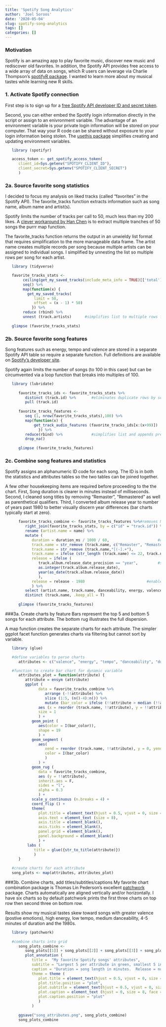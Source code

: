 ```yaml
---
title: 'Spotify Song Analytics'
author: 'Joel Soroos'
date: '2020-05-04'
slug: spotify-song-analytics
tags: []
categories: []
---
```



### Motivation
Spotify is an amazing app to play favorite music, discover new music and rediscover old favorites.  In addition, the Spotify API provides free access to a wide array of data on songs, which R users can leverage via Charlie Thompson's [spotifyR package](https://www.rdocumentation.org/packages/spotifyr/versions/2.1.1).  I wanted to learn more about my musical tastes while learning new R skills.

### 1. Activate Spotify connection
First step is to sign up for a [free Spotify API developer ID and secret token](https://developer.spotify.com/).

Second, you can either embed the Spotify login information directly in the script or assign to an enivronment variable.  The advantage of an environment variable is your private login information will be stored on your computer.  That way your R code can be shared without exposure to your login information being stolen.  The [usethis package](https://community.rstudio.com/t/how-to-set-a-variable-in-renviron/5029/4) simplifies creating and updating environment variables. 
```r

   library (spotifyr)

   access_token <- get_spotify_access_token(
      client_id=Sys.getenv("SPOTIFY_CLIENT_ID"),
      client_secret=Sys.getenv("SPOTIFY_CLIENT_SECRET")
      )
```


### 2a. Source favorite song statistics
I decided to focus my analysis on liked tracks (called "favorites" in the Spotify API).  The favorite_tracks function extracts information such as song name, album name and artist(s).

Spotify limits the number of tracks per call to 50, much less than my 200 likes.  A [clever workaround by Han Chen](https://rpubs.com/womeimingzi11/how_my_spotify_looks_like) is to extract multiple tranches of 50 songs the purrr map function.  

The favorite_tracks function returns the output in an unwieldy list format that requires simplification to the more manageable data frame.  The artist name creates multiple records per song because multiple artists can be assigned to individual songs.  I simplified by unnesting the list so multiple rows per song for each artist. 
```r

   library (tidyverse)

   favorite_tracks_stats <-
        ceiling(get_my_saved_tracks(include_meta_info = TRUE)[['total']] / 50) %>%
        seq() %>%
        map(function(x) {           
          get_my_saved_tracks(
             limit = 50,
             offset = (x - 1) * 50)
            }) %>% 
        reduce (rbind) %>%
        unnest (track.artists)      #simplifies list to multiple rows for tracks with two artists
   
   glimpse (favorite_tracks_stats)
```


### 2b.  Source favorite song features
Song features such as energy, tempo and valence are stored in a separate Spotify API table so require a separate function.  Full definitions are available on [Spotify's developer site](https://github.com/rfordatascience/tidytuesday/blob/master/data/2020/2020-01-21/readme.md).

Spotify again limits the number of songs (to 100 in this case) but can be circumvented via a loop function that breaks into multiples of 100.
```r
   
   library (lubridate)
   
      favorite_tracks_ids <- favorite_tracks_stats %>%
         distinct (track.id) %>%       #eliminates duplicate rows by songs with > 1 artist (picks 1st)
         pull (track.id)
      
      favorite_tracks_features <- 
         seq (1, nrow(favorite_tracks_stats),100) %>%
         map(function(x) {
             get_track_audio_features (favorite_tracks_ids[x:(x+99)])   #circumvents max of 100 track IDs
               }) %>%
         reduce(rbind) %>%             #simplifies list and appends previously nested frames
         drop_na()
      
      glimpse (favorite_tracks_features)
```


### 2c.  Combine song features and statistics
Spotify assigns an alphanumeric ID code for each song.  The ID is in both the statistics and attributes tables so the two tables can be joined together.

A few other housekeeping items are required before proceeding to the the chart.  First, Song duration is clearer in minutes instead of milliseconds.  Second, I cleaned song titles by removing "Remaster", "Remastered" as well as  parenthetical qualifiers.  Third, I converted album release year to number of years past 1980 to better visually discern year differences (bar charts typically start at zero).
```r
      favorite_tracks_combine <- favorite_tracks_features %>%#removes N/As resulting from liked song totals less than 100 multiple
         right_join(favorite_tracks_stats, by = c("id" = "track.id")) %>%
         rename (artist.name = name) %>%
         mutate (
            duration = duration_ms / 1000 / 60,                      #converts milliseconds to minutes
            track.name = str_remove (track.name, c("Remaster", "Remastered")),
            track.name = str_remove (track.name,"[(-].+"),          
            track.name = ifelse (str_length (track.name) <= 22, track.name, str_extract(track.name, "^.{22}")),
            release = ifelse (
               track.album.release_date_precision == "year",         #some songs only lists years not dates
               as.integer(track.album.release_date),
               year(as_date(track.album.release_date))
               ),
            release = release - 1980                            #enables bar charts to start at 0
            ) %>%
         select (artist.name, track.name, danceability, energy, valence, tempo, duration, release) %>%
         distinct (track.name, .keep_all = T)
      
      glimpse (favorite_tracks_features)
```


###3a.  Create charts by feature
Bars represent the top 5 and bottom 5 songs for each attribute.  The bottom rug illustrates the full dispersion.  

A map function creates the separate charts for each attribute.  The simpler ggplot facet function generates charts via filtering but cannot sort by variable.
```r

   library (glue)

   #define variables to parse charts
      attributes <- c("valence", "energy", "tempo", "danceability", "duration", "release")

   #function to create bar chart for dynamic variable
      attributes_plot = function(attribute) {
         attribute = ensym (attribute)
         ggplot (
               data = favorite_tracks_combine %>%
                  arrange (-!!attribute) %>%
                  slice (1:5, (n()-4):n()) %>%
                  mutate (bar_color = ifelse (!!attribute > median (!!attribute), "Lightgreen", "Red")),
               aes (x = reorder (track.name, !!attribute), y = !!attribute), 
               size = 1
               ) +
            geom_point (
               aes(color = I(bar_color)),
               shape = 19
               ) + 
            geom_segment (
               aes(
                  xend = reorder (track.name, !!attribute), y = 0, yend = !!attribute,
                  color = I(bar_color)
                  )
               ) + 
            geom_rug (
               data = favorite_tracks_combine,
               aes (y = !!attribute),
               inherit.aes = F,
               sides = "l",
               alpha = 0.3
               ) +
            scale_y_continuous (n.breaks = 4) +
            coord_flip () +
            theme(
               plot.title = element_text(hjust = 0.5, vjust = 0, size = 10, face = "bold", margin = margin (10,0,10,0)),
               axis.text = element_text (size = 8),
               axis.title = element_blank(),
               axis.ticks = element_blank(),
               panel.grid = element_blank(),
               panel.background = element_blank()
               ) +
          labs (
             title = glue({str_to_title(attribute)})
             )
      }
      
   #create charts for each attribute
   song_plots <- map(attributes, attributes_plot)
```


###3b.  Combine charts, add titles/subtitles/captions
My favorite chart combination package is Thomas Lin Pederson's excellent [patchwork](https://www.rdocumentation.org/packages/patchwork/versions/1.0.0) package.  Charts automatically are aligned vertically and/or horizontally.  I have six charts so by default patchwork prints the first three charts on top row then second three on bottom row.

Results show my musical tastes skew toward songs with greater valence (postive emotions), high energy, low tempo, medium danceability, 4-5 minutes of duration and the 1980s.
```r
  
   library (patchwork)
   
   #combine charts into grid
      song_plots_combine <- 
         song_plots[[1]] + song_plots[[2]] + song_plots[[3]] + song_plots[[4]] + song_plots[[5]] + song_plots[[6]] +
         plot_annotation (
            title =  "My favorite Spotify songs' attributes",
            subtitle = "Largest 5 per attribute in green, smallest 5 in red.  Bottom rug is entire distribution.",
            caption = "Duration = song length in minutes.  Release = number of years since 1980.  \nVisualization: Joel Soroos @soroosj    |   Data: Spotify API",
            theme = theme (
               plot.title = element_text(hjust = 0.5, vjust = 0, size = 15, face = "bold", margin = margin (0,0,5,0)),
               plot.title.position = "plot",
               plot.subtitle = element_text(hjust = 0.5, vjust = 0, size = 9, margin = margin (0,0,15,0)),
               plot.caption = element_text (hjust = 0, size = 8, face = "plain", margin = margin (15,0,0,0)),
               plot.caption.position = "plot"
               )
            )
      
      ggsave("song_attributes.png", song_plots_combine)
      song_plots_combine
```